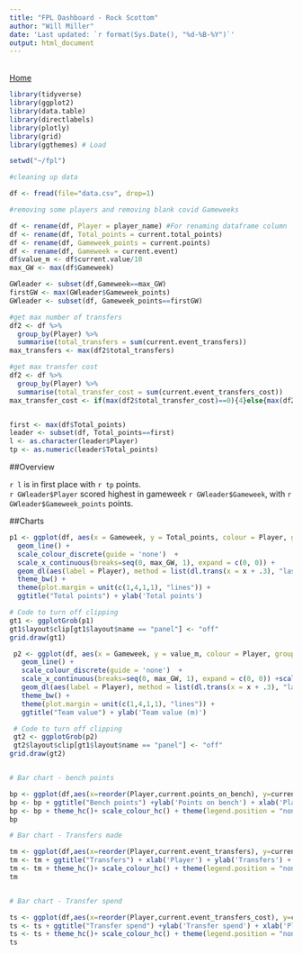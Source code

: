 ```yaml
---
title: "FPL Dashboard - Rock Scottom"
author: "Will Miller"
date: 'Last updated: `r format(Sys.Date(), "%d-%B-%Y")`'
output: html_document
---
```

<br>
<a href="index.html">Home</a>

```r
library(tidyverse)
library(ggplot2)
library(data.table)
library(directlabels)
library(plotly)
library(grid)
library(ggthemes) # Load

setwd("~/fpl")

#cleaning up data

df <- fread(file="data.csv", drop=1)

#removing some players and removing blank covid Gameweeks

df <- rename(df, Player = player_name) #For renaming dataframe column
df <- rename(df, Total_points = current.total_points)
df <- rename(df, Gameweek_points = current.points)
df <- rename(df, Gameweek = current.event)
df$value_m <- df$current.value/10
max_GW <- max(df$Gameweek)

GWleader <- subset(df,Gameweek==max_GW)
firstGW <- max(GWleader$Gameweek_points)
GWleader <- subset(df, Gameweek_points==firstGW)

#get max number of transfers
df2 <- df %>%
  group_by(Player) %>%
  summarise(total_transfers = sum(current.event_transfers))
max_transfers <- max(df2$total_transfers)

#get max transfer cost
df2 <- df %>%
  group_by(Player) %>%
  summarise(total_transfer_cost = sum(current.event_transfers_cost))
max_transfer_cost <- if(max(df2$total_transfer_cost)==0){4}else{max(df2$total_transfer_cost)}


first <- max(df$Total_points)
leader <- subset(df, Total_points==first)
l <- as.character(leader$Player)
tp <- as.numeric(leader$Total_points)

```

##Overview

`r l` is in first place with `r tp` points.  
`r GWleader$Player` scored highest in gameweek `r GWleader$Gameweek`, with `r GWleader$Gameweek_points` points.  

##Charts

```r
p1 <- ggplot(df, aes(x = Gameweek, y = Total_points, colour = Player, group = Player)) + 
  geom_line() + 
  scale_colour_discrete(guide = 'none')  + 
  scale_x_continuous(breaks=seq(0, max_GW, 1), expand = c(0, 0)) +  
  geom_dl(aes(label = Player), method = list(dl.trans(x = x + .3), "last.bumpup")) +
  theme_bw() +
  theme(plot.margin = unit(c(1,4,1,1), "lines")) +
  ggtitle("Total points") + ylab('Total points')

# Code to turn off clipping
gt1 <- ggplotGrob(p1)
gt1$layout$clip[gt1$layout$name == "panel"] <- "off"
grid.draw(gt1)

```

```r
 p2 <- ggplot(df, aes(x = Gameweek, y = value_m, colour = Player, group = Player)) +
   geom_line() +
   scale_colour_discrete(guide = 'none')  +
   scale_x_continuous(breaks=seq(0, max_GW, 1), expand = c(0, 0)) +scale_y_continuous(breaks=seq(0, max(df$current.value), 0.1)) +
   geom_dl(aes(label = Player), method = list(dl.trans(x = x + .3), "last.bumpup")) +
   theme_bw() +
   theme(plot.margin = unit(c(1,4,1,1), "lines")) +
   ggtitle("Team value") + ylab('Team value (m)')

 # Code to turn off clipping
 gt2 <- ggplotGrob(p2)
 gt2$layout$clip[gt1$layout$name == "panel"] <- "off"
grid.draw(gt2)


# Bar chart - bench points

bp <- ggplot(df,aes(x=reorder(Player,current.points_on_bench), y=current.points_on_bench)) + geom_bar(stat='Identity') 
bp <- bp + ggtitle("Bench points") +ylab('Points on bench') + xlab('Player')
bp <- bp + theme_hc()+ scale_colour_hc() + theme(legend.position = "none") + coord_flip()
bp

# Bar chart - Transfers made 

tm <- ggplot(df,aes(x=reorder(Player,current.event_transfers), y=current.event_transfers)) + geom_bar(stat='Identity') 
tm <- tm + ggtitle("Transfers") + xlab('Player') + ylab('Transfers') + scale_y_continuous(breaks=seq(0, max_transfers, 1))
tm <- tm + theme_hc()+ scale_colour_hc() + theme(legend.position = "none") + coord_flip()
tm


# Bar chart - Transfer spend

ts <- ggplot(df,aes(x=reorder(Player,current.event_transfers_cost), y=current.event_transfers_cost)) + geom_bar(stat='Identity') 
ts <- ts + ggtitle("Transfer spend") +ylab('Transfer spend') + xlab('Player') + scale_y_continuous(breaks=seq(0, max_transfer_cost, 4))
ts <- ts + theme_hc()+ scale_colour_hc() + theme(legend.position = "none") + coord_flip()
ts

```





